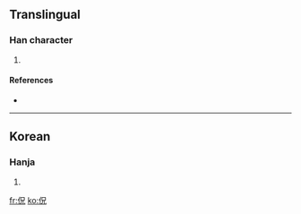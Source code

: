 ==Translingual==

===Han character===
{{Han char|rn=9|rad=人|as=05|sn=7|four=|canj=人口竹山 (ORHU)}}

# {{defn|Han|sort=人05}}

====References====
* {{Han ref|kx=0100.021|dkj=|dj=|hdz=|uh=3446|ud=13382|bh=|bd=}}

----

==Korean==

===Hanja===
{{ko-hanja|hangeul=이|rv=i|mr=i|y=i|eumhun=게으르다|ehrv=geeureuda|ehmr=keŭrŭda|ehy=keuluta}}

# {{defn|Korean|sort=人05}}

[[fr:㑆]]
[[ko:㑆]]